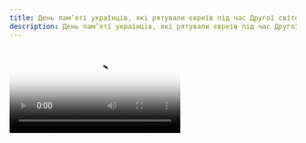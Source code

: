 ```yaml
---
title: День пам’яті українців, які рятували євреїв під час Другої світової війни
description: День пам’яті українців, які рятували євреїв під час Другої світової війни
---
```


<Video src="/assets/events/ukrainian-rescuers/01.mp4" poster="/assets/events/ukrainian-rescuers/poster.webp" />

## День пам’яті українців, які рятували євреїв під час Другої світової війни

Щороку 14 травня відзначається День пам’яті українців, які рятували євреїв під час Другої світової війни. Історій порятунку євреїв українцями багато, не всі вони задокументовані, проте пам’ять про тисячі врятованих від смерті євреїв жива в наших народах.

<Image src="/assets/events/ukrainian-rescuers/01.webp" alt="Ukrainian rescuers" />

Цього року вшанування українців, які рятували євреїв під час Другої світової війни, відбулось під час спільної міжконфесійної молитви у Бабиному Яру, організованої НІМЗ «Бабин Яр» за підтримки Всеукраїнського благодійного фонду «Заради тебе».

<Image src="/assets/events/ukrainian-rescuers/02.webp" alt="Ukrainian rescuers" />

Участь у молитві взяли Праведники народів світу, їх родичи, духовенство різних конфесій, представники органів державної влади України.

<Image src="/assets/events/ukrainian-rescuers/03.webp" alt="Ukrainian rescuers" />

До молитви долучився також Вальдемарас Сарапінас, Надзвичайний і Повноважний Посол Литовської Республіки в Україні.

<Image src="/assets/events/ukrainian-rescuers/04.webp" alt="Ukrainian rescuers" />

«Тисячі врятованих українцями життів перетворились на десятки тисяч нащадків єврейського народу, які стали вченими, митцями, лікарями та вчителями, які своєю працею прославляють свою країну та роблять світ кращим», - зазначила Роза Тапанова, керівниця НІМЗ «Бабин Яр» під час заходу. 

<Image src="/assets/events/ukrainian-rescuers/05.webp" alt="Ukrainian rescuers" />

Подвиг українців визнаний Державою Ізраїль. Україна посідає четверте місце за кількістю Праведників народів світу. Це звання присвоюється ізраїльським Національним меморіалом Катастрофи та Героїзму «Яд Вашем».

<Image src="/assets/events/ukrainian-rescuers/06.webp" alt="Ukrainian rescuers" />

Для нашої держави найвищою цінністю є життя людини. Як і вісімдесят чотири роки тому, так і зараз під час російської агресії ми протистоїмо злу, вбивствам мирного населення, геноциду у всіх його проявах.

<Image src="/assets/events/ukrainian-rescuers/07.webp" alt="Ukrainian rescuers" />
